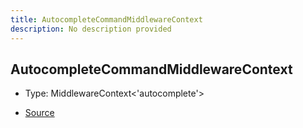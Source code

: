 ```yaml
---
title: AutocompleteCommandMiddlewareContext
description: No description provided
---
```


## AutocompleteCommandMiddlewareContext

- Type: MiddlewareContext\<'autocomplete'>

- [Source](https://github.com/underctrl-io/commandkit/blob/83ef44f10b86e30835e8636786e5222cac412af9/packages/commandkit/src/app/commands/Context.ts#L73)